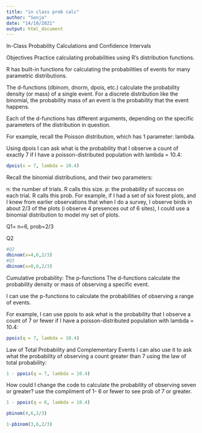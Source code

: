 ```yaml
---
title: "in class prob calc"
author: "Sonja"
date: "14/10/2021"
output: html_document
---
```


In-Class Probability Calculations and Confidence Intervals

Objectives
Practice calculating probabilities using R’s distribution functions.

R has built-in functions for calculating the probabilities of events for many parametric distributions.

The d-functions (dbinom, dnorm, dpois, etc.) calculate the probability density (or mass) of a single event. For a discrete distribution like the binomial, the probability mass of an event is the probability that the event happens.

Each of the d-functions has different arguments, depending on the specific parameters of the distribution in question.

For example, recall the Poisson distribution, which has 1 parameter: lambda.

Using dpois I can ask what is the probability that I observe a count of exactly 7 if I have a poisson-distributed population with lambda = 10.4:

```r
dpois(x = 7, lambda = 10.4)

```
Recall the binomial distributions, and their two parameters:

n: the number of trials. R calls this size.
p: the probability of success on each trial. R calls this prob.
For example, if I had a set of six forest plots, and I knew from earlier observations that when I do a survey, I observe birds in about 2/3 of the plots (i observe 4 presences out of 6 sites), I could use a binomial distribution to model my set of plots.

Q1= n=6, prob=2/3

Q2
```r
#Q2
dbinom(x=4,6,2/3)
#Q3
dbinom(x=0,6,2/3)

```

Cumulative probability: The p-functions
The d-functions calculate the probability density or mass of observing a specific event.

I can use the p-functions to calculate the probabilities of observing a range of events.

For example, I can use ppois to ask what is the probability that I observe a count of 7 or fewer if I have a poisson-distributed population with lambda = 10.4:

```r
ppois(q = 7, lambda = 10.4)
```
Law of Total Probability and Complementary Events
I can also use it to ask what the probability of observing a count greater than 7 using the law of total probability:


```r
1 - ppois(q = 7, lambda = 10.4)
```


How could I change the code to calculate the probability of observing seven or greater? use the compliment of 1- 6 or fewer to see prob of 7 or greater. 

```r
1 - ppois(q = 6, lambda = 10.4)
```

```r
pbinom(4,6,2/3)
```
```r
1-pbinom(3,6,2/3)
```

